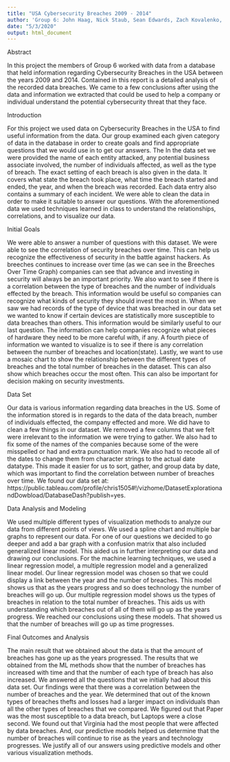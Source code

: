 ---
title: "USA Cybersecurity Breaches 2009 - 2014"
author: 'Group 6: John Haag, Nick Staub, Sean Edwards, Zach Kovalenko, Kingsley Okereke'
date: "5/3/2020"
output: html_document
---

Abstract

  In this project the members of Group 6 worked with data from a database that held information regarding Cybersecurity Breaches in the USA between the years 2009 and 2014. Contained in this report is a detailed analysis of the recorded data breaches. We came to a few conclusions after using the data and information we extracted that could be used to help a company or individual understand the potential cybersecurity threat that they face.

Introduction

  For this project we used data on Cybersecurity Breaches in the USA to find useful information from the data. Our group examined each given category of data in the database in order to create goals and find appropriate questions that we would use in to get our answers. The In the data set we were provided the name of each entity attacked, any potential business associate involved, the number of individuals affected, as well as the type of breach. The exact setting of each breach is also given in the data. It covers what state the breach took place, what time the breach started and ended, the year, and when the breach was recorded. Each data entry also contains a summary of each incident. We were able to clean the data in order to make it suitable to answer our questions. With the aforementioned data we used techniques learned in class to understand the relationships, correlations, and to visualize our data. 

Initial Goals

  We were able to answer a number of questions with this dataset. We were able to see the correlation of security breaches over time. This can help us recognize the effectiveness of security in the battle against hackers. As breeches continues to increase over time (as we can see in the Breeches Over Time Graph) companies can see that advance and investing in security will always be an important priority. We also want to see if there is a correlation between the type of breaches and the number of individuals effected by the breach. This information would be useful so companies can recognize what kinds of security they should invest the most in. When we saw we had records of the type of device that was breached in our data set we wanted to know if certain devices are statistically more susceptible to data breaches than others. This information would be similarly useful to our last question. The information can help companies recognize what pieces of hardware they need to be more careful with, if any. A fourth piece of information we wanted to visualize is to see if there is any correlation between the number of breaches and location(state). Lastly, we want to use a mosaic chart to show the relationship between the different types of breaches and the total number of breaches in the dataset. This can also show which breaches occur the most often. This can also be important for decision making on security investments. 

Data Set

  Our data is various information regarding data breaches in the US. Some of the information stored is in regards to the data of the data breach, number of individuals effected, the company effected and more. We did have to clean a few things in our dataset. We removed a few columns that we felt were irrelevant to the information we were trying to gather. We also had to fix some of the names of the companies because some of the were misspelled or had and extra punctuation mark. We also had to recode all of the dates to change them from character strings to the actual date datatype. This made it easier for us to sort, gather, and group data by date, which was important to find the correlation between number of breaches over time. We found our data set at: https://public.tableau.com/profile/chris1505#!/vizhome/DatasetExplorationandDowbload/DatabaseDash?publish=yes.

Data Analysis and Modeling
 
  We used multiple different types of visualization methods to analyze our data from different points of views. We used a spline chart and multiple bar graphs to represent our data. For one of our questions we decided to go deeper and add a bar graph with a confusion matrix that also included generalized linear model. This aided us in further interpreting our data and drawing our conclusions. For the machine learning techniques, we used a linear regression model, a multiple regression model and a generalized linear model. Our linear regression model was chosen so that we could display a link between the year and the number of breaches. This model shows us that as the years progress and so does technology the number of breaches will go up.  Our multiple regression model shows us the types of breaches in relation to the total number of breaches. This aids us with understanding which breaches out of all of them will go up as the years progress. We reached our conclusions using these models. That showed us that the number of breaches will go up as time progresses. 
  
Final Outcomes and Analysis

 The main result that we obtained about the data is that the amount of breaches has gone up as the years progressed. The results that we obtained from the ML methods show that the number of breaches has increased with time and that the number of each type of breach has also increased. We answered all the questions that we initially had about this data set. Our findings were that there was a correlation between the number of breaches and the year. We determined that out of the known types of breaches thefts and losses had a larger impact on individuals than all the other types of breaches that we compared. We figured out that Paper was the most susceptible to a data breach, but Laptops were a close second. We found out that Virginia had the most people that were affected by data breaches. And, our predictive models helped us determine that the number of breaches will continue to rise as the years and technology progresses. We justify all of our answers using predictive models and other various visualization methods. 
